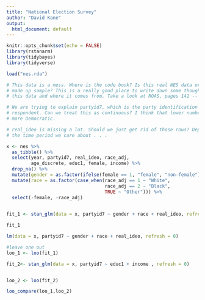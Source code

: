 ```yaml
---
title: "National Election Survey"
author: "David Kane"
output:
  html_document: default
---
```


```r
knitr::opts_chunk$set(echo = FALSE)
library(rstanarm)
library(tidybayes)
library(tidyverse)

load("nes.rda")
```

```r
# This data is a mess. Where is the code book? Is this real NES data or some bs
# made up sample? This is a really good place to write down some thoughts on
# this data and where it comes from. Take a look at ROAS, pages 141 -- 142.

# We are trying to explain partyid7, which is the party identification of each
# respondent. Can we treat this as continuous? I think that lower numbers mean
# more Democratic.

# real_ideo is missing a lot. Should we just get rid of those rows? Depends on
# the time period we care about . . .

x <- nes %>% 
  as_tibble() %>% 
  select(year, partyid7, real_ideo, race_adj, 
         age_discrete, educ1, female, income) %>% 
  drop_na() %>% 
  mutate(gender = as.factor(ifelse(female == 1, "female", "non-female"))) %>% 
  mutate(race = as.factor(case_when(race_adj == 1 ~ "White",
                                    race_adj == 2 ~ "Black",
                                    TRUE ~ "Other"))) %>% 
  select(-female, -race_adj)
  
```

```r
fit_1 <- stan_glm(data = x, partyid7 ~ gender + race + real_ideo, refresh = 0)


```

```r
fit_1

lm(data = x, partyid7 ~ gender + race + real_ideo, refresh = 0)
```

```r

#leave one out
loo_1 <- loo(fit_1)
```

```r
fit_2<- stan_glm(data = x, partyid7 ~ educ1 + income , refresh = 0)


loo_2 <- loo(fit_2)
```

```r
loo_compare(loo_1,loo_2)
```


